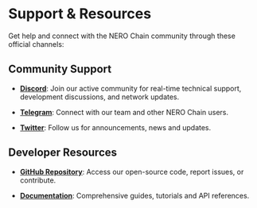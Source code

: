 
# Support & Resources

Get help and connect with the NERO Chain community through these official channels:

## Community Support

- **[Discord](https://discord.gg/nerochainofficial)**: Join our active community for real-time technical support, development discussions, and network updates.
  
- **[Telegram](https://t.me/nerochainofficial)**: Connect with our team and other NERO Chain users.

- **[Twitter](https://twitter.com/Nerochain_io)**: Follow us for announcements, news and updates.

## Developer Resources

- **[GitHub Repository](https://github.com/nerochain)**: Access our open-source code, report issues, or contribute.
  
- **[Documentation](https://docs.nerochain.io)**: Comprehensive guides, tutorials and API references.


<PageFeedback path="/en/supports" />
